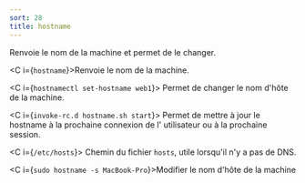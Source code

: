 ```yaml
---
sort: 28
title: hostname
---
```


Renvoie le nom de la machine et permet de le changer.

<C i={`hostname`}>Renvoie le nom de la machine.</C>

<C i={`hostnamectl set-hostname web1`}>
  Permet de changer le nom d'hôte de la machine.
</C>

<C i={`invoke-rc.d hostname.sh start`}>
  Permet de mettre à jour le hostname à la prochaine connexion de l' utilisateur
  ou à la prochaine session.
</C>

<C i={`/etc/hosts`}>
  Chemin du fichier `hosts`, utile lorsqu'il n'y a pas de DNS.
</C>

<C i={`sudo hostname -s MacBook-Pro`}>Modifier le nom d'hôte de la machine</C>
